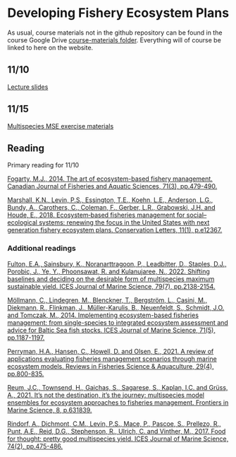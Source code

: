 # Developing Fishery Ecosystem Plans {#fep}

As usual, course materials not in the github repository can be found in the course Google Drive [course-materials folder](https://drive.google.com/drive/folders/1Wt4fhAgCP92aBu_XSCQq50Xrkc-UVHnx?usp=sharing). Everything will of course be linked to here on the website.  

## 11/10 {.unlisted .unnumbered}

[Lecture slides](https://docs.google.com/presentation/d/11WKd1kSTc_7rOFuNk6q7wTRYIrvg0QkC8MLPSbYO-c8/edit?usp=share_link)   

## 11/15 {.unlisted .unnumbered}

[Multispecies  MSE exercise materials](https://github.com/gavinfay/mebm-models/blob/main/course-materials/msprod)



## Reading {.unlisted .unnumbered}

Primary reading for 11/10

[Fogarty, M.J., 2014. The art of ecosystem-based fishery management. Canadian Journal of Fisheries and Aquatic Sciences, 71(3), pp.479-490.](https://doi.org/10.1139/cjfas-2013-0203)  

[Marshall, K.N., Levin, P.S., Essington, T.E., Koehn, L.E., Anderson, L.G., Bundy, A., Carothers, C., Coleman, F., Gerber, L.R., Grabowski, J.H. and Houde, E., 2018. Ecosystem‐based fisheries management for social–ecological systems: renewing the focus in the United States with next generation fishery ecosystem plans. Conservation Letters, 11(1), p.e12367.]( https://doi.org/10.1111/conl.12367)  


### Additional readings {.unlisted .unnumbered}

[Fulton, E.A., Sainsbury, K., Noranarttragoon, P., Leadbitter, D., Staples, D.J., Porobic, J., Ye, Y., Phoonsawat, R. and Kulanujaree, N., 2022. Shifting baselines and deciding on the desirable form of multispecies maximum sustainable yield. ICES Journal of Marine Science, 79(7), pp.2138-2154.](https://doi.org/10.1093/icesjms/fsac150)  

[Möllmann, C., Lindegren, M., Blenckner, T., Bergström, L., Casini, M., Diekmann, R., Flinkman, J., Müller-Karulis, B., Neuenfeldt, S., Schmidt, J.O. and Tomczak, M., 2014. Implementing ecosystem-based fisheries management: from single-species to integrated ecosystem assessment and advice for Baltic Sea fish stocks. ICES Journal of Marine Science, 71(5), pp.1187-1197.](https://doi.org/10.1093/icesjms/fst123)  

[Perryman, H.A., Hansen, C., Howell, D. and Olsen, E., 2021. A review of applications evaluating fisheries management scenarios through marine ecosystem models. Reviews in Fisheries Science & Aquaculture, 29(4), pp.800-835.](https://doi.org/10.1080/23308249.2021.1884642)  

[Reum, J.C., Townsend, H., Gaichas, S., Sagarese, S., Kaplan, I.C. and Grüss, A., 2021. It’s not the destination, it’s the journey: multispecies model ensembles for ecosystem approaches to fisheries management. Frontiers in Marine Science, 8, p.631839.](https://doi.org/10.3389/fmars.2021.631839)  

[Rindorf, A., Dichmont, C.M., Levin, P.S., Mace, P., Pascoe, S., Prellezo, R., Punt, A.E., Reid, D.G., Stephenson, R., Ulrich, C. and Vinther, M., 2017. Food for thought: pretty good multispecies yield. ICES Journal of Marine Science, 74(2), pp.475-486.](https://doi.org/10.1093/icesjms/fsw071)  


